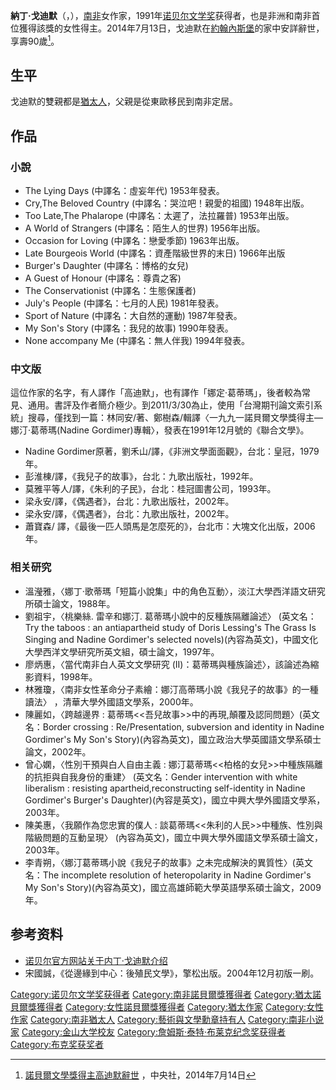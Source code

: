 {{noteTA
|1=zh-cn:德兰士瓦省; zh-tw:川斯瓦省; zh-hk:德蘭士瓦省;
}}

{{Infobox writer
| name         = 納丁·戈迪默
| image        = Nadine Gordimer 01.JPG
| imagesize    =
| caption      = 2010年時的戈迪默
| pseudonym    =
| birth_name   =
| birth_date   = {{birth date|df=yes|1923|11|20}}
| birth_place  = {{ZAF-1912}}[[川斯瓦省|川斯瓦省]]{{le|斯普林斯 (豪登省)|Springs, Gauteng|斯普林斯}}
| death_date   = {{death date and age|2014|7|13|1923|11|20|df=yes}}
| death_place  = {{ZAF}}[[豪登省|豪登省]][[約翰內斯堡|約翰內斯堡]]
| occupation   = 作家
| language     = 
| nationality  = 
| period       = [[南非種族隔離|南非種族隔離]]
| genre        = 小说
| notableworks = ''The Conservationist''<br/>''Burger's Daughter''<br/>''July's People''
| awards       = {{awd|[[Booker_Prize|Booker Prize]]|1974}} {{awd|[[Nobel_Prize_in_Literature|Nobel Prize in Literature]]|1991}}
| spouse=Gerald Gavron (1949–?; divorced; 1 child)<br/>Reinhold Cassirer (1954–2001, his death); 1 child}}

'''納丁·戈迪默'''（{{lang-en|'''Nadine Gordimer'''}}，{{bd|1923年|11月20日|2014年|7月13日|catIdx=G}}），[[南非|南非]]女作家，1991年[[诺贝尔文学奖|诺贝尔文学奖]]获得者，也是非洲和南非首位獲得該獎的女性得主。2014年7月13日，戈迪默在[[約翰內斯堡|約翰內斯堡]]的家中安詳辭世，享壽90歲<ref>[http://www.cna.com.tw/news/aopl/201407140411-1.aspx 諾貝爾文學獎得主高迪默辭世] {{Wayback|url=http://www.cna.com.tw/news/aopl/201407140411-1.aspx |date=20180812151609 }}，中央社，2014年7月14日</ref>。

==生平==
戈迪默的雙親都是[[猶太人|猶太人]]，父親是從東歐移民到南非定居。

==作品==
===小說===
* The Lying Days (中譯名：虛妄年代) 1953年發表。
* Cry,The Beloved Country (中譯名：哭泣吧！親愛的祖國) 1948年出版。
* Too Late,The Phalarope (中譯名：太遲了，法拉羅普) 1953年出版。
* A World of Strangers (中譯名：陌生人的世界) 1956年出版。
* Occasion for Loving (中譯名：戀愛季節) 1963年出版。
* Late Bourgeois World (中譯名：資產階級世界的末日) 1966年出版
* Burger's Daughter (中譯名：博格的女兒)
* A Guest of Honour (中譯名：尊貴之客)
* The Conservationist (中譯名：生態保護者)
* July's People (中譯名：七月的人民) 1981年發表。
* Sport of Nature (中譯名：大自然的運動) 1987年發表。
* My Son's Story (中譯名：我兒的故事) 1990年發表。
* None accompany Me (中譯名：無人伴我) 1994年發表。

=== 中文版 ===
這位作家的名字，有人譯作「高迪默」，也有譯作「娜定‧葛蒂瑪」，後者較為常見、通用。書評及作者簡介極少。到2011/3/30為止，使用「台灣期刊論文索引系統」搜尋，僅找到一篇：林同安/著、鄭樹森/輯譯〈一九九一諾貝爾文學獎得主—娜汀‧葛蒂瑪(Nadine Gordimer)專輯〉，發表在1991年12月號的《聯合文學》。

* Nadine Gordimer原著，劉禾山/譯，《非洲文學面面觀》，台北：皇冠，1979年。
* 彭淮棟/譯，《我兒子的故事》，台北：九歌出版社，1992年。
* 莫雅平等人/譯，《朱利的子民》，台北：桂冠圖書公司，1993年。
* 梁永安/譯，《偶遇者》，台北：九歌出版社，2002年。
* 梁永安/譯，《偶遇者》，台北：九歌出版社，2002年。
* 蕭寶森/ 譯，《最後一匹人頭馬是怎麼死的》，台北市：大塊文化出版，2006年。

===相关研究 ===
* 溫瀅雅，〈娜丁‧歌蒂瑪「短篇小說集」中的角色互動〉，淡江大學西洋語文研究所碩士論文，1988年。
* 劉祖宇，〈桃樂絲. 雷辛和娜汀. 葛蒂瑪小說中的反種族隔離論述〉 (英文名：Try the taboos : an antiapartheid study of Doris Lessing's The Grass Is Singing and Nadine Gordimer's selected novels)(內容為英文)，中國文化大學西洋文學研究所英文組，碩士論文，1997年。
* 廖炳惠，〈當代南非白人英文文學研究 (II)：葛蒂瑪與種族論述〉，該論述為縮影資料，1998年。
*林雅瓊，〈南非女性革命分子素繪：娜汀高蒂瑪小說《我兒子的故事》的一種讀法〉 ，清華大學外國語文學系，2000年。
* 陳麗如，〈跨越邊界 : 葛蒂瑪<<吾兒故事>>中的再現,顛覆及認同問題〉(英文名：Border crossing : Re/Presentation, subversion and identity in Nadine Gordimer's My Son's Story)(內容為英文)，國立政治大學英國語文學系碩士論文，2002年。
* 曾心嫻，〈性別干預與白人自由主義 : 娜汀葛蒂瑪<<柏格的女兒>>中種族隔離的抗拒與自我身份的重建〉 (英文名：Gender intervention with white liberalism : resisting apartheid,reconstructing self-identity in Nadine Gordimer's Burger's Daughter)(內容是英文)，國立中興大學外國語文學系，2003年。
* 陳美惠，〈我願作為您忠實的僕人 : 談葛蒂瑪<<朱利的人民>>中種族、性別與階級問題的互動呈現〉 (內容為英文)，國立中興大學外國語文學系碩士論文，2003年。
* 李青朔，〈娜汀葛蒂瑪小說《我兒子的故事》之未完成解決的異質性〉(英文名：The incomplete resolution of heteropolarity in Nadine Gordimer's My Son's Story)(內容為英文)，國立高雄師範大學英語學系碩士論文，2009年。

==参考资料==
{{reflist}}
* [http://nobelprize.org/nobel_prizes/literature/laureates/1991/gordimer-bio.html 诺贝尔官方网站关于内丁·戈迪默介绍] {{Wayback|url=http://nobelprize.org/nobel_prizes/literature/laureates/1991/gordimer-bio.html |date=20180720114157 }}
* 宋國誠，《從邊緣到中心：後殖民文學》，擎松出版。2004年12月初版一刷。

{{诺贝尔文学奖获得者 (1976年-2000年)}}
{{詹姆斯·泰特·布莱克纪念奖获得者}}
{{布克奖}}
{{Authority control}}
{{DEFAULTSORT:Gordimer, Nadine}}
[[Category:诺贝尔文学奖获得者|Category:诺贝尔文学奖获得者]]
[[Category:南非諾貝爾獎獲得者|Category:南非諾貝爾獎獲得者]]
[[Category:猶太諾貝爾獎獲得者|Category:猶太諾貝爾獎獲得者]]
[[Category:女性諾貝爾獎獲得者|Category:女性諾貝爾獎獲得者]]
[[Category:猶太作家|Category:猶太作家]]
[[Category:女性作家|Category:女性作家]]
[[Category:南非猶太人|Category:南非猶太人]]
[[Category:藝術與文學勳章持有人|Category:藝術與文學勳章持有人]]
[[Category:南非小说家|Category:南非小说家]]
[[Category:金山大学校友|Category:金山大学校友]]
[[Category:詹姆斯·泰特·布莱克纪念奖获得者|Category:詹姆斯·泰特·布莱克纪念奖获得者]]
[[Category:布克奖获奖者|Category:布克奖获奖者]]